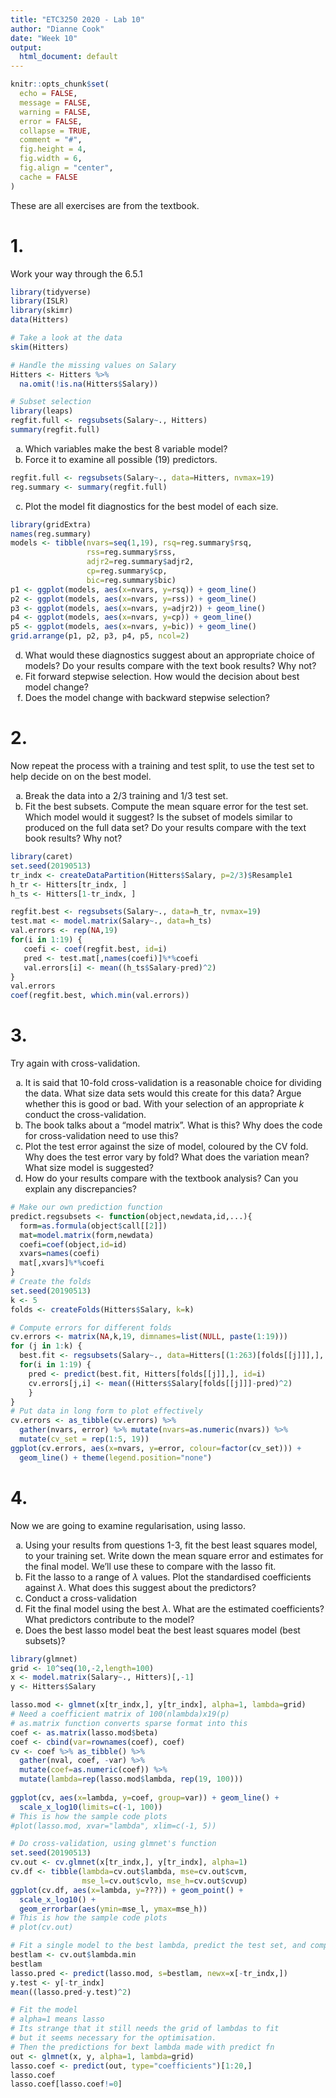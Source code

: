 ```yaml
---
title: "ETC3250 2020 - Lab 10"
author: "Dianne Cook"
date: "Week 10"
output:
  html_document: default
---
```


```r
knitr::opts_chunk$set(
  echo = FALSE,
  message = FALSE,
  warning = FALSE,
  error = FALSE, 
  collapse = TRUE,
  comment = "#",
  fig.height = 4,
  fig.width = 6,
  fig.align = "center",
  cache = FALSE
)
```


These are all exercises are from the textbook.

# 1. 

Work your way through the 6.5.1

```r
library(tidyverse)
library(ISLR)
library(skimr)
data(Hitters)

# Take a look at the data
skim(Hitters)

# Handle the missing values on Salary
Hitters <- Hitters %>%
  na.omit(!is.na(Hitters$Salary))

# Subset selection
library(leaps)
regfit.full <- regsubsets(Salary~., Hitters)
summary(regfit.full)
```

a. Which variables make the best 8 variable model?
b. Force it to examine all possible (19) predictors. 

```r
regfit.full <- regsubsets(Salary~., data=Hitters, nvmax=19)
reg.summary <- summary(regfit.full)
```

c. Plot the model fit diagnostics for the best model of each size.

```r
library(gridExtra)
names(reg.summary)
models <- tibble(nvars=seq(1,19), rsq=reg.summary$rsq, 
                 rss=reg.summary$rss, 
                 adjr2=reg.summary$adjr2, 
                 cp=reg.summary$cp, 
                 bic=reg.summary$bic)
p1 <- ggplot(models, aes(x=nvars, y=rsq)) + geom_line()
p2 <- ggplot(models, aes(x=nvars, y=rss)) + geom_line()
p3 <- ggplot(models, aes(x=nvars, y=adjr2)) + geom_line()
p4 <- ggplot(models, aes(x=nvars, y=cp)) + geom_line()
p5 <- ggplot(models, aes(x=nvars, y=bic)) + geom_line()
grid.arrange(p1, p2, p3, p4, p5, ncol=2)
```

d. What would these diagnostics suggest about an appropriate choice of models? Do your results compare with the text book results? Why not?
e. Fit forward stepwise selection. How would the decision about best model change?  
f. Does the model change with backward stepwise selection?

# 2. 

Now repeat the process with a training and test split, to use the test set to help decide on on the best model.

a. Break the data into a 2/3 training and 1/3 test set. 
b. Fit the best subsets. Compute the mean square error for the test set. Which model would it suggest? Is the subset of models similar to produced on the full data set? Do your results compare with the text book results? Why not?

```r
library(caret)
set.seed(20190513)
tr_indx <- createDataPartition(Hitters$Salary, p=2/3)$Resample1
h_tr <- Hitters[tr_indx, ]
h_ts <- Hitters[1-tr_indx, ]

regfit.best <- regsubsets(Salary~., data=h_tr, nvmax=19)
test.mat <- model.matrix(Salary~., data=h_ts)
val.errors <- rep(NA,19)
for(i in 1:19) {
   coefi <- coef(regfit.best, id=i)
   pred <- test.mat[,names(coefi)]%*%coefi
   val.errors[i] <- mean((h_ts$Salary-pred)^2)
}
val.errors
coef(regfit.best, which.min(val.errors))
```

# 3. 

Try again with cross-validation. 

a. It is said that 10-fold cross-validation is a reasonable choice for dividing the data. What size data sets would this create for this data? Argue whether this is good or bad. With your selection of an appropriate $k$ conduct the cross-validation. 
b. The book talks about a "model matrix". What is this? Why does the code for cross-validation need to use this?
b. Plot the test error against the size of model, coloured by the CV fold. Why does the test error vary by fold? What does the variation mean? What size model is suggested? 
c. How do your results compare with the textbook analysis? Can you explain any discrepancies?

```r
# Make our own prediction function
predict.regsubsets <- function(object,newdata,id,...){
  form=as.formula(object$call[[2]])
  mat=model.matrix(form,newdata)
  coefi=coef(object,id=id)
  xvars=names(coefi)
  mat[,xvars]%*%coefi
}
# Create the folds
set.seed(20190513)
k <- 5
folds <- createFolds(Hitters$Salary, k=k)

# Compute errors for different folds
cv.errors <- matrix(NA,k,19, dimnames=list(NULL, paste(1:19)))
for (j in 1:k) {
  best.fit <- regsubsets(Salary~., data=Hitters[(1:263)[folds[[j]]],], nvmax=19)
  for(i in 1:19) {
    pred <- predict(best.fit, Hitters[folds[[j]],], id=i)
    cv.errors[j,i] <- mean((Hitters$Salary[folds[[j]]]-pred)^2)
    }
}
# Put data in long form to plot effectively
cv.errors <- as_tibble(cv.errors) %>%
  gather(nvars, error) %>% mutate(nvars=as.numeric(nvars)) %>%
  mutate(cv_set = rep(1:5, 19))
ggplot(cv.errors, aes(x=nvars, y=error, colour=factor(cv_set))) +
  geom_line() + theme(legend.position="none")
```

# 4. 

Now we are going to examine regularisation, using lasso.

a. Using your results from questions 1-3, fit the best least squares model, to your training set. Write down the mean square error and estimates for the final model. We'll use these to compare with the lasso fit.
b. Fit the lasso to a range of $\lambda$ values. Plot the standardised coefficients against $\lambda$. What does this suggest about the predictors?
c. Conduct a cross-validation 
d. Fit the final model using the best $\lambda$. What are the estimated coefficients? What predictors contribute to the model?
e. Does the best lasso model beat the best least squares model (best subsets)? 
```r
library(glmnet)
grid <- 10^seq(10,-2,length=100)
x <- model.matrix(Salary~., Hitters)[,-1]
y <- Hitters$Salary

lasso.mod <- glmnet(x[tr_indx,], y[tr_indx], alpha=1, lambda=grid)
# Need a coefficient matrix of 100(nlambda)x19(p)
# as.matrix function converts sparse format into this
coef <- as.matrix(lasso.mod$beta) 
coef <- cbind(var=rownames(coef), coef)
cv <- coef %>% as_tibble() %>%
  gather(nval, coef, -var) %>%
  mutate(coef=as.numeric(coef)) %>%
  mutate(lambda=rep(lasso.mod$lambda, rep(19, 100)))
  
ggplot(cv, aes(x=lambda, y=coef, group=var)) + geom_line() +
  scale_x_log10(limits=c(-1, 100))
# This is how the sample code plots
#plot(lasso.mod, xvar="lambda", xlim=c(-1, 5))

# Do cross-validation, using glmnet's function
set.seed(20190513)
cv.out <- cv.glmnet(x[tr_indx,], y[tr_indx], alpha=1)
cv.df <- tibble(lambda=cv.out$lambda, mse=cv.out$cvm,
                mse_l=cv.out$cvlo, mse_h=cv.out$cvup)
ggplot(cv.df, aes(x=lambda, y=???)) + geom_point() +
  scale_x_log10() +
  geom_errorbar(aes(ymin=mse_l, ymax=mse_h))
# This is how the sample code plots
# plot(cv.out)

# Fit a single model to the best lambda, predict the test set, and compute mse
bestlam <- cv.out$lambda.min
bestlam
lasso.pred <- predict(lasso.mod, s=bestlam, newx=x[-tr_indx,])
y.test <- y[-tr_indx]
mean((lasso.pred-y.test)^2)

# Fit the model
# alpha=1 means lasso
# Its strange that it still needs the grid of lambdas to fit
# but it seems necessary for the optimisation.
# Then the predictions for bext lambda made with predict fn
out <- glmnet(x, y, alpha=1, lambda=grid)
lasso.coef <- predict(out, type="coefficients")[1:20,]
lasso.coef
lasso.coef[lasso.coef!=0]
```